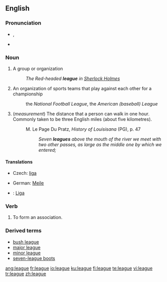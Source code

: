 ==English==

{{wikipedia}}
===Pronunciation===
*{{IPA|liːɡ}}, {{SAMPA|/li:g/}}
*{{rhymes|iːɡ}}

===Noun===
{{en-noun}}

# A group or organization
#: ''The Red-headed '''league''' in <u>Sherlock Holmes</u>''
# An organization of sports teams that play against each other for a championship
#: the ''National Football League'', the ''American (baseball) League''
# (''measurement'') The distance that a person can walk in one hour. Commonly taken to be three English miles (about five kilometres).
#: M. Le Page Du Pratz, ''History of Louisisana'' (PG), p. 47
#:: ''Seven '''leagues''' above the mouth of the river we meet with two other passes, as large as the middle one by which we entered;''

====Translations====
{{trans-top|organization of sports teams}}
* Czech: [[liga]] {{f}}
{{trans-mid}}
{{trans-bottom}}

{{trans-top|distance}}
* German: [[Meile]] {{f}}
{{trans-mid}}
{{trans-bottom}}

{{checktrans-top}}
*{{ttbc|German}}: [[Liga]] {{f}}
{{trans-bottom}}

===Verb===
{{en-verb|leagu|es}}

# To form an association.

===Derived terms===
*[[bush league]]
*[[major league]]
*[[minor league]]
*[[seven-league boots]]

[[ang:league]]
[[fr:league]]
[[io:league]]
[[ku:league]]
[[fi:league]]
[[te:league]]
[[vi:league]]
[[tr:league]]
[[zh:league]]